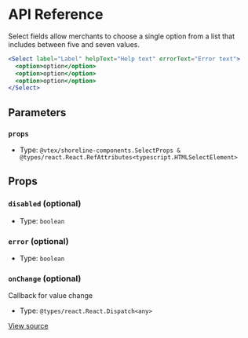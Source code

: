 # API Reference

Select fields allow merchants to choose a single option from a list
that includes between five and seven values.

```jsx
<Select label="Label" helpText="Help text" errorText="Error text">
  <option>option</option>
  <option>option</option>
  <option>option</option>
</Select>
```

## Parameters

### `props`

- Type: `@vtex/shoreline-components.SelectProps & @types/react.React.RefAttributes<typescript.HTMLSelectElement>`

## Props

### `disabled` (optional)

- Type: `boolean`

### `error` (optional)

- Type: `boolean`

### `onChange` (optional)

Callback for value change

- Type: `@types/react.React.Dispatch<any>`

[View source](https://github.com/vtex/shoreline/blob/e8c11a4dc/packages/components/src/select/select.tsx#L24)
